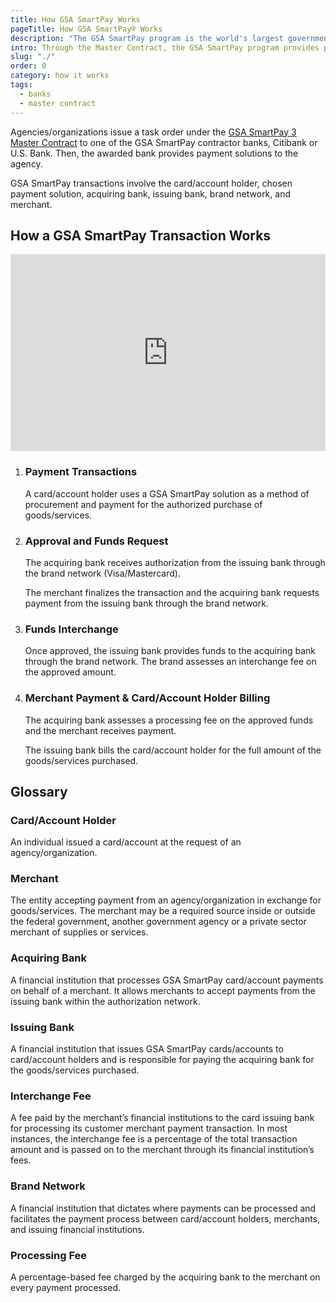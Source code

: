 ```yaml
---
title: How GSA SmartPay Works
pageTitle: How GSA SmartPay® Works
description: "The GSA SmartPay program is the world's largest government charge card and commercial payment solutions program."
intro: Through the Master Contract, the GSA SmartPay program provides payment solutions to support mission needs.
slug: "./"
order: 0
category: how it works
tags:
  - banks
  - master contract
---
```


Agencies/organizations issue a task order under the [GSA SmartPay 3 Master Contract](/about/master-contract/) to one of the GSA SmartPay contractor banks, Citibank or U.S. Bank. Then, the awarded bank provides payment solutions to the agency.

GSA SmartPay transactions involve the card/account holder, chosen payment solution, acquiring bank, issuing bank, brand network, and merchant.

## How a GSA SmartPay Transaction Works

<iframe width="100%" height="315" src="https://www.youtube.com/embed/sfWxZlbZwgo?rel=0" title="YouTube video player" frameborder="0" allow="accelerometer; 
clipboard-write; encrypted-media; gyroscope; picture-in-picture; web-share" allowfullscreen sandbox="allow-scripts allow-same-origin allow-popups"></iframe>

<ol class="usa-process-list">
  <li class="usa-process-list__item">
    <h3 class="usa-process-list__heading">Payment Transactions</h3>
    <p class="margin-top-05">
      A card/account holder uses a GSA SmartPay solution as a method of procurement and payment for the authorized purchase of goods/services.
    </p>
  </li>
  <li class="usa-process-list__item">
    <h3 class="usa-process-list__heading">Approval and Funds Request</h3>
    <p>
      The acquiring bank receives authorization from the issuing bank through the brand network (Visa/Mastercard).
    </p>
    <p>
      The merchant finalizes the transaction and the acquiring bank requests payment from the issuing bank through the brand network.
    </p>
  </li>
  <li class="usa-process-list__item">
    <h3 class="usa-process-list__heading">Funds Interchange</h3>
    <p>
      Once approved, the issuing bank provides funds to the acquiring bank through the brand network. The brand assesses an interchange fee on the approved amount.
    </p>
  </li>
    <li class="usa-process-list__item">
    <h3 class="usa-process-list__heading">Merchant Payment & Card/Account Holder Billing</h3>
    <p>
      The acquiring bank assesses a processing fee on the approved funds and the merchant receives payment.
    </p>
    <p>
      The issuing bank bills the card/account holder for the full amount of the goods/services purchased.
    </p>  
  </li>
</ol>

## Glossary

### Card/Account Holder

An individual issued a card/account at the request of an agency/organization.

### Merchant

The entity accepting payment from an agency/organization in exchange for goods/services. The merchant may be a required source inside or outside the federal government, another government agency or a private sector merchant of supplies or services.

### Acquiring Bank

A financial institution that processes GSA SmartPay card/account payments on behalf of a merchant. It allows merchants to accept payments from the issuing bank within the authorization network.

### Issuing Bank

A financial institution that issues GSA SmartPay cards/accounts to card/account holders and is responsible for paying the acquiring bank for the goods/services purchased.

### Interchange Fee

A fee paid by the merchant’s financial institutions to the card issuing bank for processing its customer merchant payment transaction. In most instances, the interchange fee is a percentage of the total transaction amount and is passed on to the merchant through its financial institution’s fees.

### Brand Network

A financial institution that dictates where payments can be processed and facilitates the payment process between card/account holders, merchants, and issuing financial institutions.

### Processing Fee

A percentage-based fee charged by the acquiring bank to the merchant on every payment processed.
